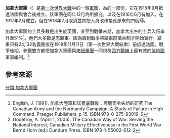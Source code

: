 {{Infobox military unit
|unit_name= 加拿大軍團
|image= [[Image:NeuvilleVitasse1918.jpg|center]]
| caption= 1918年位於[[法國|法國]][[訥維爾維塔斯|訥維爾維塔斯]]的加拿大軍團總部
| dates= 1915–1918
| country=[[Image:Canadian_Red_Ensign_(1868-1921).svg|25px]] [[加拿大|加拿大]]
| allegiance=
| branch= 派往{{le|加拿大遠征軍|Canadian_Expeditionary_Force}}
| type=
|command_structure= [[英國陸軍|英國陸軍]]
| role= {{le|攻擊部隊|Shock troops}}
| size= 4 [[師_(軍隊)|師]]
| garrison=
| garrison_label=
| nickname=
| patron=
| motto=
| colors=
| colors_label=
| march=
| mascot=
| equipment=
| equipment_label=
| battles=
| anniversaries=
| decorations=
| battle_honours=
| commander1= General Sir {{le|愛德文·安達臣|Edwin Alderson}}
| commander1_label=1915–1916
| commander2= General Sir {{le|朱利安·拜恩|Julian Byng}}
| commander2_label=1916–1917
| commander3= General Sir {{le|亞瑟·柯爾|Arthur Currie}}
| commander3_label=1917–1919
| identification_symbol_2=
| identification_symbol_2_label=
| identification_symbol_4=
| identification_symbol_4_label=
}}
'''加拿大軍團'''（{{lang-en|Canadian Corps}}）是[[第一次世界大戰|第一次世界大戰]]中的一個[[軍團|軍團]]，為{{le|加拿大遠征軍|Canadian_Expeditionary_Force}}的一部份。它在1915年9月{{le|加拿大第二師|2nd Canadian Division}}抵達法國與{{le|加拿大第一師|1st Canadian Division}}會合後成立。該軍團在同年12月為{{le|加拿大第三師|3rd Canadian Division}}所擴充，以及在1916年6月有{{le|加拿大第四師|4th Canadian Division}}加入。{{le|加拿大第五師|5th Canadian Division}}在1917年2月成立，但在1918年2月取消並其把人員改作接應原來的四個師。

加拿大軍團的士兵多數是出生於英國，直至到戰爭末期，加拿大出生的士兵入伍率升至51%<ref>English, J. (1991). 加拿大陸軍和諾曼底戰役：高層司令失誤的研究 The Canadian Army and the Normandy Campaign: A Study of Failure in High Command. Praeger Publishers, p 15. ISBN 978-0-275-93019-6</ref>。他們大多數是志願軍。因為直到戰爭將結束前徵兵制才開始實行，結果只有24,132名義務役在1918年11月11日（第一次世界大戰結束）前抵達法國。戰爭後期，參戰雙方都把加拿大軍團與[[澳紐軍團|澳紐軍團]]一同視為[[西方戰線_(第一次世界大戰)|西方戰線]]上最有效的[[協約國|協約國]]軍事編制。<ref name="Godefroy">Godefroy, A. (April 1, 2006). The Canadian Way of War: Serving the National Interest, Canadian Military Effectiveness in the First World War Bernd Horn (ed.) Dundurn Press. ISBN 978-1-55002-612-2</ref>

==參考來源==
{{reflist}}

[[分類:加拿大軍團|分類:加拿大軍團]]
{{mil-stub}}